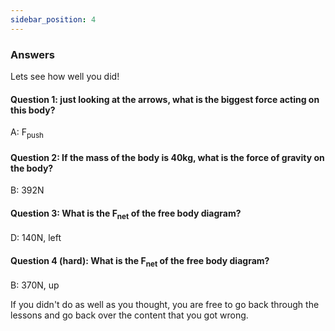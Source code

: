 ```yaml
---
sidebar_position: 4
---
```


### Answers

Lets see how well you did!


#### Question 1: just looking at the arrows, what is the biggest force acting on this body?

A: F<sub>push</sub>

#### Question 2: If the mass of the body is 40kg, what is the force of gravity on the body?

B: 392N

#### Question 3: What is the F<sub>net</sub> of the free body diagram?

D: 140N, left

#### Question 4 (hard): What is the F<sub>net</sub> of the free body diagram?

B: 370N, up


If you didn't do as well as you thought, you are free to go back through the lessons and go back over the content that you got wrong.